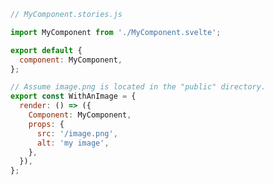 ```js
// MyComponent.stories.js

import MyComponent from './MyComponent.svelte';

export default {
  component: MyComponent,
};

// Assume image.png is located in the "public" directory.
export const WithAnImage = {
  render: () => ({
    Component: MyComponent,
    props: {
      src: '/image.png',
      alt: 'my image',
    },
  }),
};
```
